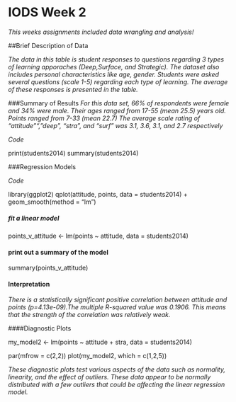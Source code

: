 # IODS Week 2

*This weeks assignments included data wrangling and analysis!*

##Brief Description of Data

*The data in this table is student responses to questions regarding 3 types of learning apporaches (Deep,Surface, and Strategic). The dataset also includes personal characteristics like age, gender.*
*Students were asked several questions (scale 1-5) regarding each type of learning. The average of these responses is presented in the table.* 

###Summary of Results
*For this data set, 66% of respondents were female and 34% were male. Their ages ranged from 17-55 (mean 25.5) years old. Points ranged from 7-33 (mean 22.7) The average scale rating of "attitude"", "deep", "stra", and "surf" was 3.1, 3.6, 3.1, and 2.7 respectively*

*Code*
  
print(students2014)
summary(students2014)

###Regression Models

*Code*

library(ggplot2)
qplot(attitude, points, data = students2014) + geom_smooth(method = "lm")

##### fit a linear model

points_v_attitude <- lm(points ~ attitude, data = students2014)

#### print out a summary of the model

summary(points_v_attitude)

#### Interpretation
*There is a statistically significant positive correlation between attitude and points (p=4.13e-09).The multiple R-squared value was 0.1906. This means that the strength of the correlation was relatively weak.*

####Diagnostic Plots

my_model2 <- lm(points ~ attitude + stra, data = students2014)

par(mfrow = c(2,2))
plot(my_model2, which = c(1,2,5))

*These diagnostic plots test various aspects of the data such as normality, linearity, and the effect of outliers.*
*These data appear to be normally distributed with a few outliers that could be affecting the linear regression model.*


